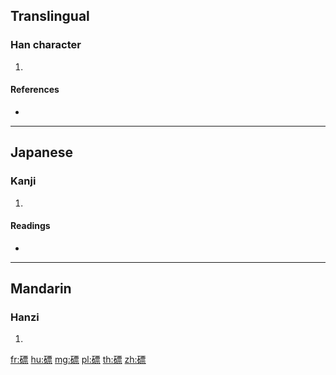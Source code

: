 {{character info/new}}
==Translingual==

===Han character===
{{Han char|rn=112|rad=石|as=11|sn=16|four=|canj=MRMWF}}

# {{defn|Han|sort=石11}}

====References====
* {{Han ref|kx=0835.360|dkj=24446|dj=1253.050|hdz=42452.080|uh=78E6|ud=30950}}

----

==Japanese==

===Kanji===
{{ja-kanji|grade=|rs=石11}}

# {{defn|lang=ja|sort=石11}}

====Readings====
* {{ja-readings|on=[[ひょう]] (hyō)|kun=[[みね]] (mine)|nanori=}}

----

==Mandarin==

===Hanzi===
{{cmn-hanzi|pin=[[biāo]] ([[biao1]])|wg=piao<sup>1</sup>}}

# {{defn|lang=cmn|sort=石11}}

[[fr:磦]]
[[hu:磦]]
[[mg:磦]]
[[pl:磦]]
[[th:磦]]
[[zh:磦]]